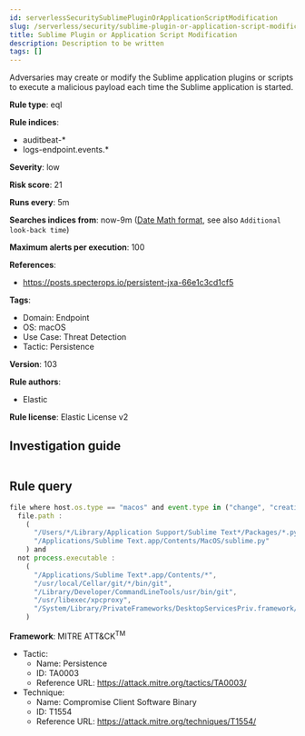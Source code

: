 ```yaml
---
id: serverlessSecuritySublimePluginOrApplicationScriptModification
slug: /serverless/security/sublime-plugin-or-application-script-modification
title: Sublime Plugin or Application Script Modification
description: Description to be written
tags: []
---
```


<div id="sublime-plugin-or-application-script-modification"></div>

Adversaries may create or modify the Sublime application plugins or scripts to execute a malicious payload each time the Sublime application is started.

**Rule type**: eql

**Rule indices**: 

* auditbeat-*
* logs-endpoint.events.*

**Severity**: low

**Risk score**: 21

**Runs every**: 5m

**Searches indices from**: now-9m ([Date Math format](((ref))/common-options.html#date-math), see also <DocLink id="serverlessSecurityRulesUiCreate" section="set-the-rules-schedule">`Additional look-back time`</DocLink>)

**Maximum alerts per execution**: 100

**References**: 

* https://posts.specterops.io/persistent-jxa-66e1c3cd1cf5

**Tags**: 

* Domain: Endpoint
* OS: macOS
* Use Case: Threat Detection
* Tactic: Persistence

**Version**: 103

**Rule authors**: 

* Elastic

**Rule license**: Elastic License v2

## Investigation guide

```markdown

```

## Rule query

```js
file where host.os.type == "macos" and event.type in ("change", "creation") and file.extension : "py" and
  file.path :
    (
      "/Users/*/Library/Application Support/Sublime Text*/Packages/*.py",
      "/Applications/Sublime Text.app/Contents/MacOS/sublime.py"
    ) and
  not process.executable :
    (
      "/Applications/Sublime Text*.app/Contents/*",
      "/usr/local/Cellar/git/*/bin/git",
      "/Library/Developer/CommandLineTools/usr/bin/git",
      "/usr/libexec/xpcproxy",
      "/System/Library/PrivateFrameworks/DesktopServicesPriv.framework/Versions/A/Resources/DesktopServicesHelper"
    )

```

**Framework**: MITRE ATT&CK<sup>TM</sup>

* Tactic:
    * Name: Persistence
    * ID: TA0003
    * Reference URL: https://attack.mitre.org/tactics/TA0003/
* Technique:
    * Name: Compromise Client Software Binary
    * ID: T1554
    * Reference URL: https://attack.mitre.org/techniques/T1554/

